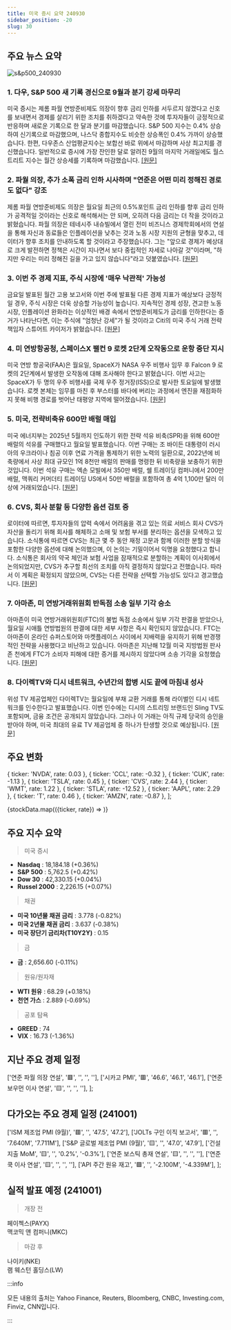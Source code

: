 ```yaml
---
title: 미국 증시 요약 240930
sidebar_position: -20
slug: 30
---
```


## 주요 뉴스 요약

![s&p500_240930](/map/240930.png)

### 1. **다우, S&P 500 새 기록 경신으로 9월과 분기 강세 마무리**

미국 증시는 제롬 파월 연방준비제도 의장이 향후 금리 인하를 서두르지 않겠다고 신호를 보내면서 경제를 살리기 위한 조치를 취하겠다고 약속한 것에 투자자들이 긍정적으로 반응하며 새로운 기록으로 한 달과 분기를 마감했습니다. S&P 500 지수는 0.4% 상승하여 신기록으로 마감했으며, 나스닥 종합지수도 비슷한 상승폭인 0.4% 가까이 상승했습니다. 한편, 다우존스 산업평균지수는 보합선 바로 위에서 마감하며 사상 최고치를 경신했습니다. 일반적으로 증시에 가장 잔인한 달로 알려진 9월의 마지막 거래일에도 월스트리트 지수는 월간 상승세를 기록하며 마감했습니다. [[원문]](https://finance.yahoo.com/news/live/stock-market-today-dow-sp-500-hit-fresh-records-to-cap-strong-september-quarter-145516820.html)

### 2. **파월 의장, 추가 소폭 금리 인하 시사하며 "연준은 어떤 미리 정해진 경로도 없다" 강조**

제롬 파월 연방준비제도 의장은 월요일 최근의 0.5%포인트 금리 인하를 향후 금리 인하가 공격적일 것이라는 신호로 해석해서는 안 되며, 오히려 다음 금리는 더 작을 것이라고 밝혔습니다. 파월 의장은 테네시주 내슈빌에서 열린 전미 비즈니스 경제학회에서의 연설을 통해 자신과 동료들은 인플레이션을 낮추는 것과 노동 시장 지원의 균형을 맞추고, 데이터가 향후 조치를 안내하도록 할 것이라고 주장했습니다. 그는 "앞으로 경제가 예상대로 크게 발전하면 정책은 시간이 지나면서 보다 중립적인 자세로 나아갈 것"이라며, "하지만 우리는 미리 정해진 길을 가고 있지 않습니다"라고 덧붙였습니다. [[원문]](https://www.cnbc.com/2024/09/30/powell-indicates-further-rate-cuts-but-insists-the-fed-is-not-on-any-preset-course.html)

### 3. **이번 주 경제 지표, 주식 시장에 '매우 낙관적' 가능성**

금요일 발표된 월간 고용 보고서와 이번 주에 발표될 다른 경제 지표가 예상보다 긍정적일 경우, 주식 시장은 더욱 상승할 가능성이 높습니다. 지속적인 경제 성장, 견고한 노동 시장, 인플레이션 완화라는 이상적인 배경 속에서 연방준비제도가 금리를 인하한다는 증거가 나타난다면, 이는 주식에 "엄청난 강세"가 될 것이라고 Citi의 미국 주식 거래 전략 책임자 스튜어트 카이저가 밝혔습니다. [[원문]](https://finance.yahoo.com/news/this-weeks-economic-data-could-be-hugely-bullish-for-stocks-190354429.html)

### 4. **미 연방항공청, 스페이스X 팰컨 9 로켓 2단계 오작동으로 운항 중단 지시**

미국 연방 항공국(FAA)은 월요일, SpaceX가 NASA 우주 비행사 임무 후 Falcon 9 로켓의 2단계에서 발생한 오작동에 대해 조사해야 한다고 밝혔습니다. 이번 사고는 SpaceX가 두 명의 우주 비행사를 국제 우주 정거장(ISS)으로 발사한 토요일에 발생했습니다. 로켓 본체는 임무를 마친 후 부스터를 바다에 버리는 과정에서 엔진을 재점화하지 못해 비행 경로를 벗어난 태평양 지역에 떨어졌습니다. [[원문]](https://www.reuters.com/technology/space/us-faa-grounds-spacexs-falcon-9-rocket-after-second-stage-malfunction-2024-09-30/)

### 5. **미국, 전략비축유 600만 배럴 매입**

미국 에너지부는 2025년 5월까지 인도하기 위한 전략 석유 비축(SPR)을 위해 600만 배럴의 석유를 구매했다고 월요일 발표했습니다. 이번 구매는 조 바이든 대통령이 러시아의 우크라이나 침공 이후 연료 가격을 통제하기 위한 노력의 일환으로, 2022년에 비축량에서 사상 최대 규모인 1억 8천만 배럴의 판매를 명령한 뒤 비축량을 보충하기 위한 것입니다. 이번 석유 구매는 엑손 모빌에서 350만 배럴, 쉘 트레이딩 컴퍼니에서 200만 배럴, 맥쿼리 커머더티 트레이딩 US에서 50만 배럴을 포함하여 총 4억 1,100만 달러 이상에 거래되었습니다. [[원문]](https://www.reuters.com/markets/commodities/us-buys-6-million-barrels-oil-strategic-petroleum-reserve-2024-09-30/)

### 6. **CVS, 회사 분할 등 다양한 옵션 검토 중**

로이터에 따르면, 투자자들의 압력 속에서 어려움을 겪고 있는 의료 서비스 회사 CVS가 자산을 돌리기 위해 회사를 해체하고 소매 및 보험 부서를 분리하는 옵션을 모색하고 있습니다. 소식통에 따르면 CVS는 최근 몇 주 동안 재정 고문과 함께 이러한 분할 방식을 포함한 다양한 옵션에 대해 논의했으며, 이 논의는 기밀이어서 익명을 요청했다고 합니다. 소식통은 회사의 약국 체인과 보험 사업을 잠재적으로 분할하는 계획이 이사회에서 논의되었지만, CVS가 추구할 최선의 조치를 아직 결정하지 않았다고 전했습니다. 따라서 이 계획은 확정되지 않았으며, CVS는 다른 전략을 선택할 가능성도 있다고 경고했습니다. [[원문]](https://www.reuters.com/business/healthcare-pharmaceuticals/cvs-explores-options-including-potential-break-up-sources-say-2024-09-30/)

### 7. **아마존, 미 연방거래위원회 반독점 소송 일부 기각 승소**

아마존이 미국 연방거래위원회(FTC)의 불법 독점 소송에서 일부 기각 판결을 받았으나, 월요일 시애틀 연방법원의 판결에 대한 세부 사항은 즉시 확인되지 않았습니다. FTC는 아마존이 온라인 슈퍼스토어와 마켓플레이스 사이에서 지배력을 유지하기 위해 반경쟁적인 전략을 사용했다고 비난하고 있습니다. 아마존은 지난해 12월 미국 지방법원 판사 존 천에게 FTC가 소비자 피해에 대한 증거를 제시하지 않았다며 소송 기각을 요청했습니다. [[원문]](https://www.reuters.com/legal/amazon-wins-partial-dismissal-us-ftcs-antitrust-lawsuit-2024-10-01/)

### 8. **다이렉TV와 디시 네트워크, 수년간의 합병 시도 끝에 마침내 성사**

위성 TV 제공업체인 다이렉TV는 월요일에 부채 교환 거래를 통해 라이벌인 디시 네트워크를 인수한다고 발표했습니다. 이번 인수에는 디시의 스트리밍 브랜드인 Sling TV도 포함되며, 금융 조건은 공개되지 않았습니다. 그러나 이 거래는 아직 규제 당국의 승인을 받아야 하며, 미국 최대의 유료 TV 제공업체 중 하나가 탄생할 것으로 예상됩니다. [[원문]](https://finance.yahoo.com/news/directv-and-dish-have-spent-years-trying-to-merge-its-finally-happening-121720618.html)

## 주요 변화

  { ticker: 'NVDA', rate: 0.03 },
  { ticker: 'CCL', rate: -0.32 },
  { ticker: 'CUK', rate: -1.13 },
  { ticker: 'TSLA', rate: 0.45 },
  { ticker: 'CVS', rate: 2.44 },
  { ticker: 'WMT', rate: 1.22 },
  { ticker: 'STLA', rate: -12.52 },
  { ticker: 'AAPL', rate: 2.29 },
  { ticker: 'T', rate: 0.46 },
  { ticker: 'AMZN', rate: -0.87 },
];

{stockData.map(({ticker, rate}) => <StockCardMini key={ticker} ticker={ticker} rate={rate}></StockCardMini>)}

## 주요 지수 요약

> 미국 증시

- **Nasdaq** : 18,184.18 (+0.36%)
- **S&P 500** : 5,762.5 (+0.42%)
- **Dow 30** : 42,330.15 (+0.04%)
- **Russel 2000** : 2,226.15 (+0.07%)

> 채권

- **미국 10년물 채권 금리** : 3.778 (-0.82%)
- **미국 2년물 채권 금리** : 3.637 (-0.38%)
- **미국 장단기 금리차(T10Y2Y)** : 0.15

> 금

- **금** : 2,656.60 (-0.11%)

> 원유/원자재

- **WTI 원유** : 68.29 (+0.18%)
- **천연 가스** : 2.889 (-0.69%)

> 공포 탐욕

- **GREED** : 74
- **VIX** : 16.73 (-1.36%)

## 지난 주요 경제 일정

  ['연준 파월 의장 연설', '🟥', '', '', ''],
  ['시카고 PMI', '🟥', '46.6', '46.1', '46.1'],
  ['연준 보우먼 이사 연설', '🟨', '', '', ''],
];

<EconomicCalendar data={eventsData} />

## 다가오는 주요 경제 일정 (241001)

  ['ISM 제조업 PMI (9월)', '🟥', '', '47.5', '47.2'],
  ['JOLTs 구인 이직 보고서', '🟥', '', '7.640M', '7.711M'],
  ['S&P 글로벌 제조업 PMI (9월)', '🟨', '', '47.0', '47.9'],
  ['건설 지출 MoM', '🟨', '', '0.2%', '-0.3%'],
  ['연준 보스틱 총재 연설', '🟨', '', '', ''],
  ['연준 쿡 이사 연설', '🟨', '', '', ''],
  ['API 주간 원유 재고', '🟩', '', '-2.100M', '-4.339M'],
];

<EconomicCalendar data={nextEventsData} />

## 실적 발표 예정 (241001)

> 개장 전

페이첵스(PAYX)  
맥코믹 앤 컴퍼니(MKC)

> 마감 후

나이키(NKE)  
램 웨스턴 홀딩스(LW)

:::info

모든 내용의 출처는 Yahoo Finance, Reuters, Bloomberg, CNBC, Investing.com, Finviz, CNN입니다.

:::
